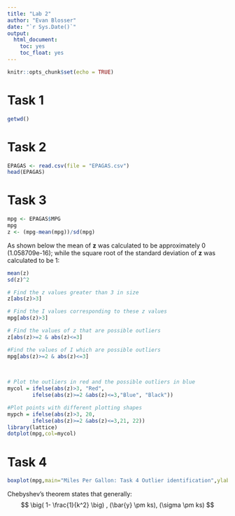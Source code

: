 ```yaml
---
title: "Lab 2"
author: "Evan Blosser"
date: "`r Sys.Date()`"
output: 
  html_document:
    toc: yes
    toc_float: yes
---
```


```r
knitr::opts_chunk$set(echo = TRUE)
```


# Task 1
```r
getwd()
```


# Task 2
```r
EPAGAS <- read.csv(file = "EPAGAS.csv")
head(EPAGAS)
```


# Task 3
```r
mpg <- EPAGAS$MPG
mpg
z <- (mpg-mean(mpg))/sd(mpg)
```

As shown below the mean of **z** was calculated to be approximately 0 (1.058709e-16); while the square root of the standard deviation of **z** was calculated to be 1:
```r
mean(z)
sd(z)^2
```
```r
# Find the z values greater than 3 in size
z[abs(z)>3]

# Find the I values corresponding to these z values
mpg[abs(z)>3]

# Find the values of z that are possible outliers
z[abs(z)>=2 & abs(z)<=3]

#Find the values of I which are possible outliers
mpg[abs(z)>=2 & abs(z)<=3]
 
 

# Plot the outliers in red and the possible outliers in blue
mycol = ifelse(abs(z)>3, "Red",
        ifelse(abs(z)>=2 &abs(z)<=3,"Blue", "Black"))  

#Plot points with different plotting shapes        
mypch = ifelse(abs(z)>3, 20,
        ifelse(abs(z)>=2 &abs(z)<=3,21, 22))
library(lattice)
dotplot(mpg,col=mycol)
```

# Task 4
```r
boxplot(mpg,main="Miles Per Gallon: Task 4 Outlier identification",ylab="mpg",col="Blue",notch=TRUE)
```


Chebyshev's theorem states that generally: 
$$
 \big( 1- \frac{1}{k^2} \big) , (\bar{y} \pm ks),  (\sigma \pm ks) 
$$


```r

```


